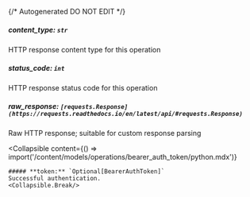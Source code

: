{/* Autogenerated DO NOT EDIT  */}

##### **content_type:** `str`
HTTP response content type for this operation

##### **status_code:** `int`
HTTP response status code for this operation

##### **raw_response:** `[requests.Response](https://requests.readthedocs.io/en/latest/api/#requests.Response)`
Raw HTTP response; suitable for custom response parsing

<Collapsible
    content={() => import('/content/models/operations/bearer_auth_token/python.mdx')}
>
    ##### **token:** `Optional[BearerAuthToken]`
    Successful authentication.
    <Collapsible.Break/>
</Collapsible>

